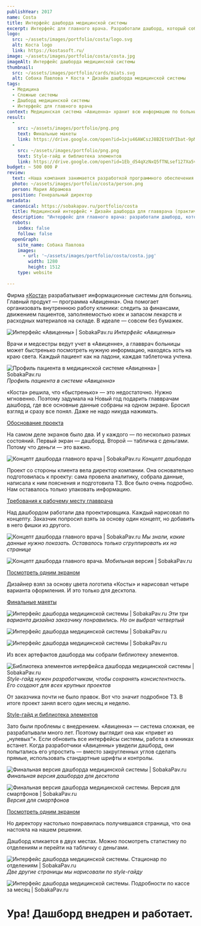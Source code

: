 ```yaml
---
publishYear: 2017
name: Costa
title: Интерфейс дашборда медицинской системы
excerpt: Интерфейс для главного врача. Разработали дашборд, который собирает организационные данные по больнице и упрощает аналитику.
logo:
  src: ~/assets/images/portfolio/costa/logo.svg
  alt: Коста logo
  link: https://kostasoft.ru/
image: ~/assets/images/portfolio/costa/costa.jpg
imageAlt: Интерфейс дашборда медицинской системы
thumbnail:
  src: ~/assets/images/portfolio/cards/miats.svg
  alt: Собака Павлова • Коста • Дизайн дашборда медицинской системы
tags:
  - Медицина
  - Сложные системы
  - Дашборд медицинской системы
  - Интерфейс для главного врача
context: Медицинская система «Авиценна» хранит всю информацию по больнице. Но — в разных экранах, и переключаться между ними неудобно. «Коста» решила собрать все цифры на одном дашборде — такой вот подарок главврачам.
result:
  -
    src: ~/assets/images/portfolio/png.png
    text: Финальные макеты
    link: https://drive.google.com/open?id=1xju46AWCszJ8B2EtUdYIbat-9pMRqr_K
  -
    src: ~/assets/images/portfolio/png.png
    text: Style-гайд и библиотека элементов
    link: https://drive.google.com/open?id=1Eb_d54qXzNxQ5fTNLsef127Xa5vqEidw
budget: ~ 500 000 ₽
review: 
  text: «Наша компания занимается разработкой программного обеспечения для медицины уже довольно давно. В этом году мы решили разработать удобную и простую в использовании программу для главных врачей больниц и поликлиник. Мы обратились за помощью в „Собаку Павлову“. Менеджер за короткий срок вежливо и настойчиво провела аналитику и управление проектом по созданию дизайна. Были учтены наши пожелания, выслушаны „хотелки“. Дизайн получился удобным и для разработчиков, и, мы надеемся, для пользователей. Надеюсь, что и в дальнейшем мы будем сотрудничать для получения красивых и удобных программ для наших клиентов».
  photo: ~/assets/images/portfolio/costa/person.png
  person: Мария Абрамова
  position: Генеральный директор
metadata:
  canonical: https://sobakapav.ru/portfolio/costa
  title: Медицинский интерфейс • Дизайн дашборда для главврача (практический кейс)
  description: "Интерфейс для главного врача: разработали дашборд, который собирает организационные данные по больнице и упрощает аналитику"
  robots:
    index: false
    follow: false
  openGraph:
    site_name: Собака Павлова
    images:
      - url: '~/assets/images/portfolio/costa/costa.jpg'
        width: 1280
        height: 1512
    type: website
  
---
```


Фирма [«Коста»](http://kostasoft.ru/) разрабатывает информационные системы для больниц. Главный продукт — программа «Авиценна». Она помогает организовать внутреннюю работу клиники: следить за финансами, движением пациентов, заполняемостью коек и запасом лекарств и расходных материалов на складе. В идеале — совсем без бумажек.

![Интерфейс «Авиценны» | SobakaPav.ru](~/assets/images/portfolio/costa/1.png)
_Интерфейс «Авиценны»_

Врачи и медсестры ведут учет в «Авиценне», а главврач больницы может быстренько посмотреть нужную информацию, находясь хоть на краю света. Каждый пациент как на ладони, каждая таблеточка учтена.

![Профиль пациента в медицинской системе «Авиценна» | SobakaPav.ru](~/assets/images/portfolio/costa/2.png)
_Профиль пациента в системе «Авиценна»_

«Коста» решила, что «быстренько» — это недостаточно. Нужно мгновенно. Поэтому задумала на Новый год подарить главврачам дашборд, где все основные данные собраны на одном экране. Бросил взгляд и сразу все понял. Даже не надо никуда нажимать.

[Обоснование проекта](https://drive.google.com/file/d/1JazSujiD51DS4x3A3ABIoPlsRzMiRGiW/view?usp=sharing)

На самом деле экранов было два. И у каждого — по несколько разных состояний. Первый экран — дашборд. Второй — табличка с деньгами. Потому что деньги — это важно.

![Концепт дашборда главного врача | SobakaPav.ru](~/assets/images/portfolio/costa/3.png)
_Концепт дашборда_

Проект со стороны клиента вела директор компании. Она основательно подготовилась к проекту: сама провела аналитику, собрала данные, написала к ним пояснения и подготовила ТЗ. Все было очень подробно. Нам оставалось только упаковать информацию.

[Требования к рабочему месту главврача](https://drive.google.com/open?id=1vFVF58vAKFVMv7_VBMtEFlzijGIqMn0X)

Над дашбордом работали два проектировщика. Каждый нарисовал по концепту. Заказчик попросил взять за основу один концепт, но добавить в него фишки из другого.

![Концепт дашборда главного врача | SobakaPav.ru](~/assets/images/portfolio/costa/4.png)
_Мы знали, какие данные нужно показать. Оставалось только сгруппировать их на странице_

![Концепт дашборда главного врача. Мобильная версия | SobakaPav.ru](~/assets/images/portfolio/costa/5.png)

[Посмотреть одним экраном](https://static.tildacdn.com/tild6465-6437-4239-a165-356330313139/-.png)

Дизайнер взял за основу цвета логотипа «Косты» и нарисовал четыре варианта оформления. И это только для десктопа.

[Финальные макеты](https://drive.google.com/open?id=1xju46AWCszJ8B2EtUdYIbat-9pMRqr_K)

![Интерфейс дашборда медицинской системы | SobakaPav.ru](~/assets/images/portfolio/costa/6.png)
_Эти три варианта дизайна заказчику понравились. Но он выбрал четвертый_

![Интерфейс дашборда медицинской системы | SobakaPav.ru](~/assets/images/portfolio/costa/7.png)

![Интерфейс дашборда медицинской системы | SobakaPav.ru](~/assets/images/portfolio/costa/8.png)

Из всех артефактов дашборда мы собрали библиотеку элементов.

![Библиотека элементов интерфейса дашборда медицинской системы | SobakaPav.ru](~/assets/images/portfolio/costa/9.png)
_Style-гайд нужен разработчикам, чтобы сохранять консистентность. Его создают для всех крупных проектов_

От заказчика почти не было правок. Вот что значит подробное ТЗ. В итоге проект занял всего один месяц и неделю.

[Style-гайд и библиотека элементов](https://drive.google.com/open?id=1Eb_d54qXzNxQ5fTNLsef127Xa5vqEidw)

Зато были проблемы с внедрением. «Авиценна» — система сложная, ее разрабатывали много лет. Поэтому выглядит она как «привет из „нулевых“». Если обновить все интерфейсы системы, работа в клиниках встанет. Когда разработчики «Авиценны» увидели дашборд, они попытались его упростить — вместо закругленных углов сделать прямые, использовать стандартные шрифты и контролы.

![Финальная версия дашборда медицинской системы | SobakaPav.ru](~/assets/images/portfolio/costa/10.png)
_Финальная версия дашборда для десктопа_

![Финальная версия дашборда медицинской системы. Версия для смартфонов | SobakaPav.ru](~/assets/images/portfolio/costa/11.png)
_Версия для смартфонов_

[Посмотреть одним экраном](https://static.tildacdn.com/tild6439-3030-4264-b538-666665613930/03-stationar.png)

Но директору настолько понравилась получившаяся страница, что она настояла на нашем решении.

Дашборд кликается в двух местах. Можно посмотреть статистику по отделениям и перейти на табличку с деньгами.

![Интерфейс дашборда медицинской системы. Стационар по отделениям | SobakaPav.ru](~/assets/images/portfolio/costa/12.png)
_Две другие страницы мы нарисовали по style-гайду_

![Интерфейс дашборда медицинской системы. Подробности по кассе за месяц | SobakaPav.ru](~/assets/images/portfolio/costa/13.png)

# Ура! Дашборд внедрен и работает.
